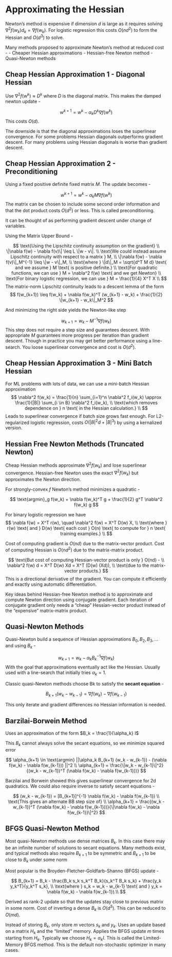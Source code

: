 # Approximating the Hessian

Newton’s method is expensive if dimension $d$ is large as it requires solving $\nabla^2 f(w_k) d_k = \nabla f(w_k)$. For logistic regression this costs $O(nd^2)$ to form the Hessian and $O(d^3)$ to solve.

Many methods proposed to approximate Newton’s method at reduced cost -
- Cheaper Hessian approximations
- Hessian-free Newton method
- Quasi-Newton methods

## Cheap Hessian Approximation 1 - Diagonal Hessian

Use $\nabla^2 f(w^k) \approx D^k$ where $D$ is the diagonal matrix. This makes the damped newton update - 

$$
w^{k+1} = w^{k} - \alpha_{k} D^{k} \nabla f(w^{k})
$$
This costs $O(d)$.

The downside is that the diagonal approximations loses the superlinear convergence. For some problems Hessian diagonals outperforms gradient descent. For many problems using Hessian diagonals is worse than gradient descent.

## Cheap Hessian Approximation 2 - Preconditioning

Using a fixed positive definite fixed matrix $M$. The update becomes -

$$
w^{k+1} = w^{k} - \alpha_{k} M \nabla f(w^{k})
$$
The matrix can be chosen to include some second order information and that the dot product costs $O(d^2)$ or less. This is called preconditioning.

It can be thought of as performing gradient descent under change of variables. 

Using the Matrix Upper Bound - 

$$
\text{Using the Lipschitz continuity assumption on the gradient} \\
\|\nabla f(w) - \nabla f(v)\| \leq L \|w - v\|. \\
\text{We could instead assume Lipschitz continuity with respect to a matrix } M, \\
\|\nabla f(w) - \nabla f(v)\|_M^{-1} \leq \|w - v\|_M, \\
\text{where } \|d\|_M = \sqrt{d^T M d} \text{ and we assume } M \text{ is positive definite.} \\
\text{For quadratic functions, we can use } M = \nabla^2 f(w) \text{ and we get Newton} \\
\text{For binary logistic regression, we can use } M = \frac{1}{4} X^T X \\
$$
The matrix-norm Lipschitz continuity leads to a descent lemma of the form
$$
f(w_{k+1}) \leq f(w_k) + \nabla f(w_k)^T (w_{k+1} - w_k) + \frac{1}{2} \|w_{k+1} - w_k\|_M^2
$$

And minimizing the right side yields the Newton-like step

$$
w_{k+1} = w_k - M^{-1} \nabla f(w_k)
$$
This step does not require a step size and guarantees descent. With appropriate $M$ guarantees more progress per iteration than gradient descent. Though in practice you may get better performance using a line-search. You loose superlinear convergence and cost is $O(d^2)$.


## Cheap Hessian Approximation 3 - Mini Batch Hessian

For ML problems with lots of data, we can use a mini-batch Hessian approximation
$$
\nabla^2 f(w_k) = \frac{1}{n} \sum_{i=1}^n \nabla^2 f_i(w_k) \approx \frac{1}{|B|} \sum_{i \in B} \nabla^2 f_i(w_k), \\
\text{which removes dependence on } n \text{ in the Hessian calculation.} \\
$$
Leads to superlinear convergence if batch size grows fast enough. For L2-regularized logistic regression, costs $O(|B|^2d + |B|^3)$ by using a kernalized version.


## Hessian Free Newton Methods (Truncated Newton)

Cheap Hessian methods approximate $\nabla^2 f(w_k)$ and lose superlinear convergence. Hessian-free Newton uses the exact $\nabla^2 f(w_k)$ but approximates the Newton direction.

For strongly-convex $f$ Newton’s method minimizes a quadratic - 

$$
\text{argmin}_g f(w_k) + \nabla f(w_k)^T g + \frac{1}{2} g^T \nabla^2 f(w_k) g
$$

For binary logistic regression we have
$$
\nabla f(w) = X^T r(w), \quad \nabla^2 f(w) = X^T D(w) X, \\
\text{where } r(w) \text{ and } D(w) \text{ each cost } O(n) \text{ to compute for } n \text{ training examples.} \\
$$

Cost of computing gradient is $O(nd)$ due to the matrix-vector product. Cost of computing Hessian is $O(nd^2)$ due to the matrix-matrix product.

$$
\text{But cost of computing Hessian-vector product is only } O(nd) - \\
\nabla^2 f(w) d = X^T D(w) Xd = X^T (D(w) (Xd)), \\
\text{due to the matrix-vector products.}
$$
This is a directional derivative of the gradient. You can compute it efficiently and exactly using automatic differentiation.

Key ideas behind Hessian-free Newton method is to approximate and compute Newton direction using conjugate gradient. Each iteration of conjugate gradient only needs a "cheap" Hessian-vector product instead of the "expensive" matrix-matrix product.

## Quasi-Newton Methods

Quasi-Newton build a sequence of Hessian approximations $B_0, B_2, B_3, ...$ and using $B_k$ - 

$$
w_{k+1} = w_k - \alpha_k B_k^{-1} \nabla f(w_k)
$$
With the goal that approximations eventually act like the Hessian. Usually used with a line-search that initially tries $\alpha_k = 1$.

Classic quasi-Newton methods choose Bk to satisfy the **secant equation** -

$$
B_{k+1} (w_k - w_{k-1}) = \nabla f(w_k) - \nabla f(w_{k-1})
$$

This only iterate and gradient differences no Hessian information is needed.

## Barzilai-Borwein Method

Uses an approximation of the form $B_k = \frac{1}{\alpha_k} I$

This $B_k$ cannot always solve the secant equations, so we minimize squared error

$$
\alpha_{k+1} \in \text{argmin} ||\alpha_k B_{k+1} (w_k - w_{k-1}) - (\nabla f(w_k) - \nabla f(w_{k-1})) ||^2 \\
\alpha_{k+1} = \frac{\|w_k - w_{k-1}\|^2}{(w_k - w_{k-1})^T (\nabla f(w_k) - \nabla f(w_{k-1}))}
$$

Barzilai and Borwein showed this gives superlinear convergence for 2d quadratics. We could also require inverse to satisfy secant equations -

$$
(w_k - w_{k-1}) = [B_{k+1}]^{-1} \nabla f(w_k) - \nabla f(w_{k-1}) \\
\text{This gives an alternate BB step size of} \\
\alpha_{k+1} = \frac{(w_k - w_{k-1})^T (\nabla f(w_k) - \nabla f(w_{k-1}))}{\|\nabla f(w_k) - \nabla f(w_{k-1})\|^2}
$$

## BFGS Quasi-Newton Method

Most quasi-Newton methods use dense matrices $B_k$. In this case there may be an infinite number of solutions to secant equations. Many methods exist, and typical methods also require $B_{k+1}$ to be symmetric and $B_{k+1}$ to be close to $B_k$ under some norm

Most popular is the Broyden-Fletcher-Goldfarb-Shanno (BFGS) update - 

$$
B_{k+1} = B_k - \frac{B_k s_k s_k^T B_k}{s_k^T B_k s_k} + \frac{y_k y_k^T}{y_k^T s_k}, \\
\text{where } s_k = w_k - w_{k-1} \text{ and } y_k = \nabla f(w_k) - \nabla f(w_{k-1}).\\ 
$$

Derived as rank-2 update so that the updates stay close to previous matrix in some norm. Cost of inverting a dense $B_k$ is $O(d^3)$. This can be reduced to $O(md)$.

Instead of storing $B_k$, only store $m$ vectors $s_k$ and $y_k$. Uses an update based on a matrix $H_k$ and the “limited” memory. Applies the BFGS update $m$ times starting from $H_k$. Typically we choose $H_k = \alpha_k I$. This is called the Limited-Memory BFGS method. This is the default non-stochastic optimizer in many cases.  













